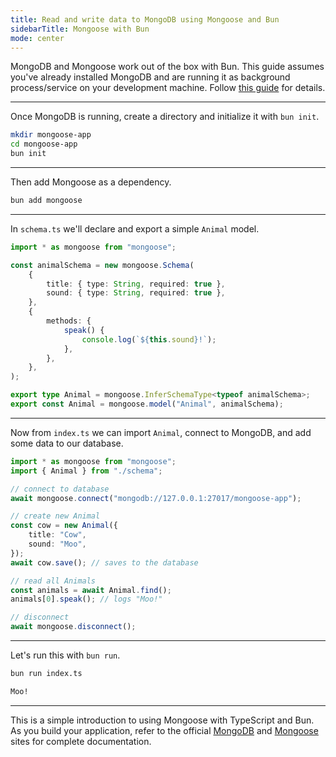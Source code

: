 ```yaml
---
title: Read and write data to MongoDB using Mongoose and Bun
sidebarTitle: Mongoose with Bun
mode: center
---
```


MongoDB and Mongoose work out of the box with Bun. This guide assumes you've already installed MongoDB and are running it as background process/service on your development machine. Follow [this guide](https://www.mongodb.com/docs/manual/installation/) for details.

---

Once MongoDB is running, create a directory and initialize it with `bun init`.

```sh terminal icon="terminal"
mkdir mongoose-app
cd mongoose-app
bun init
```

---

Then add Mongoose as a dependency.

```sh terminal icon="terminal"
bun add mongoose
```

---

In `schema.ts` we'll declare and export a simple `Animal` model.

```ts schema.ts icon="/icons/typescript.svg"
import * as mongoose from "mongoose";

const animalSchema = new mongoose.Schema(
	{
		title: { type: String, required: true },
		sound: { type: String, required: true },
	},
	{
		methods: {
			speak() {
				console.log(`${this.sound}!`);
			},
		},
	},
);

export type Animal = mongoose.InferSchemaType<typeof animalSchema>;
export const Animal = mongoose.model("Animal", animalSchema);
```

---

Now from `index.ts` we can import `Animal`, connect to MongoDB, and add some data to our database.

```ts index.ts icon="/icons/typescript.svg"
import * as mongoose from "mongoose";
import { Animal } from "./schema";

// connect to database
await mongoose.connect("mongodb://127.0.0.1:27017/mongoose-app");

// create new Animal
const cow = new Animal({
	title: "Cow",
	sound: "Moo",
});
await cow.save(); // saves to the database

// read all Animals
const animals = await Animal.find();
animals[0].speak(); // logs "Moo!"

// disconnect
await mongoose.disconnect();
```

---

Let's run this with `bun run`.

```bash terminal icon="terminal"
bun run index.ts
```

```txt
Moo!
```

---

This is a simple introduction to using Mongoose with TypeScript and Bun. As you build your application, refer to the official [MongoDB](https://docs.mongodb.com/) and [Mongoose](https://mongoosejs.com/docs/) sites for complete documentation.
